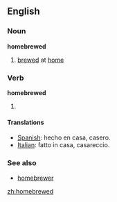 ==English==
===Noun===
'''homebrewed'''
# [[brewed]] at [[home]]

===Verb===
'''homebrewed'''

# {{past of|[[homebrew]]}}

====Translations====
*[[Spanish]]: hecho en casa, casero.
*[[Italian]]: fatto in casa, casareccio.
===See also===
* [[homebrewer]]

[[zh:homebrewed]]